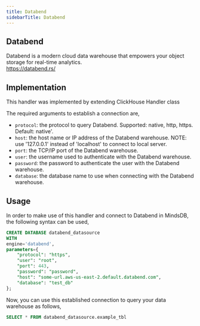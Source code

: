 ```yaml
---
title: Databend
sidebarTitle: Databend
---
```


## Databend
Databend is a modern cloud data warehouse that empowers your object storage for real-time analytics.
<br>
https://databend.rs/

## Implementation
This handler was implemented by extending  ClickHouse Handler class

The required arguments to establish a connection are,
* `protocol`: the protocol to query Databend. Supported: native, http, https. Default: native'.
* `host`: the host name or IP address of the Databend warehouse. NOTE: use \'127.0.0.1\' instead of \'localhost\' to connect to local server.
* `port`: the TCP/IP port of the Databend warehouse.
* `user`: the username used to authenticate with the Databend warehouse.
* `password`: the password to authenticate the user with the Databend warehouse.
* `database`: the database name to use when connecting with the Databend warehouse.

## Usage
In order to make use of this handler and connect to Databend in MindsDB, the following syntax can be used,
```sql
CREATE DATABASE databend_datasource
WITH
engine='databend',
parameters={
    "protocol": "https",
    "user": "root",
    "port": 443,
    "password": "password",
    "host": "some-url.aws-us-east-2.default.databend.com",
    "database": "test_db"
};
```

Now, you can use this established connection to query your data warehouse as follows,
```sql
SELECT * FROM databend_datasource.example_tbl
```
